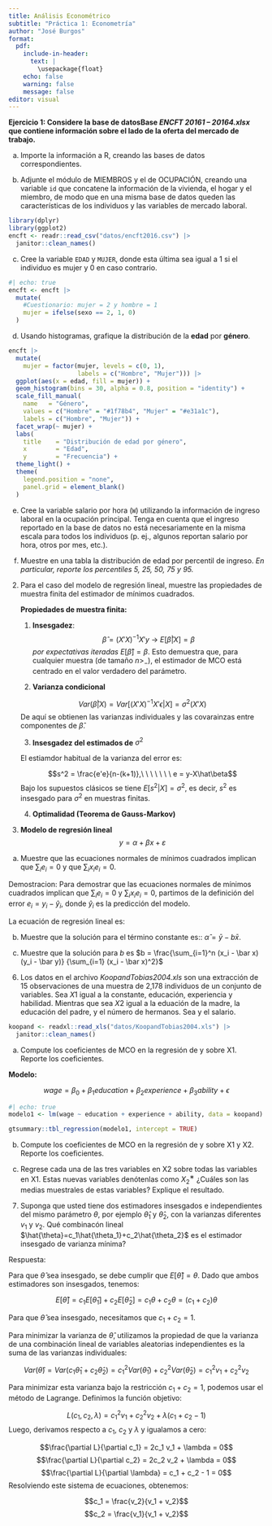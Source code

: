 ```yaml
---
title: Análisis Econométrico
subtitle: "Práctica 1: Econometría"
author: "José Burgos"
format: 
  pdf:
    include-in-header: 
      text: |
        \usepackage{float}
    echo: false
    warning: false
    message: false
editor: visual
---
```


**Ejercicio 1: Considere la base de datosBase *ENCFT 20161 – 20164.xlsx* que contiene información sobre el lado de la oferta del mercado de trabajo.**

a)  Importe la información a R, creando las bases de datos correspondientes.

b)  Adjunte el módulo de MIEMBROS y el de OCUPACIÓN, creando una variable `id` que concatene la información de la vivienda, el hogar y el miembro, de modo que en una misma base de datos queden las características de los individuos y las variables de mercado laboral.

```r
library(dplyr)
library(ggplot2)
encft <- readr::read_csv("datos/encft2016.csv") |> 
  janitor::clean_names()
```

c)  Cree la variable `EDAD` y `MUJER`, donde esta última sea igual a 1 si el individuo es mujer y 0 en caso contrario.

```r
#| echo: true
encft <- encft |> 
  mutate(
    #Cuestionario: mujer = 2 y hombre = 1 
    mujer = ifelse(sexo == 2, 1, 0)
  )
```

d)  Usando histogramas, grafique la distribución de la **edad** por **género**.

```r
encft |> 
  mutate(
    mujer = factor(mujer, levels = c(0, 1),
                   labels = c("Hombre", "Mujer"))) |> 
  ggplot(aes(x = edad, fill = mujer)) + 
  geom_histogram(bins = 30, alpha = 0.8, position = "identity") +
  scale_fill_manual(
    name   = "Género",
    values = c("Hombre" = "#1f78b4", "Mujer" = "#e31a1c"),
    labels = c("Hombre", "Mujer")) +
  facet_wrap(~ mujer) +
  labs(
    title    = "Distribución de edad por género",
    x        = "Edad",
    y        = "Frecuencia") +
  theme_light() +
  theme(
    legend.position = "none",
    panel.grid = element_blank()
  )
```

e)  Cree la variable salario por hora (`W`) utilizando la información de ingreso laboral en la ocupación principal. Tenga en cuenta que el ingreso reportado en la base de datos no está necesariamente en la misma escala para todos los individuos (p. ej., algunos reportan salario por hora, otros por mes, etc.).

f)  Muestre en una tabla la distribución de edad por percentil de ingreso. *En particular, reporte los percentiles 5, 25, 50, 75 y 95.*

<!-- -->

2.  Para el caso del modelo de regresión lineal, muestre las propiedades de muestra finita del estimador de mínimos cuadrados.

    **Propiedades de muestra finita:**

    1.  **Insesgadez**: $$\hat{\beta}=(X'X)^{-1}X'y\ \rightarrow\ E[\hat\beta|X]=\beta$$ *por expectativas iteradas* $E[\hat\beta]=\beta$. Esto demuestra que, para cualquier muestra (de tamaño $n>_-$), el estimador de MCO está centrado en el valor verdadero del parámetro.

    2.  **Varianza condicional**

    $$Var(\hat\beta|X)=Var[(X'X)^{-1}X'\epsilon|X]=\sigma^2(X'X)$$ De aquí se obtienen las varianzas individuales y las covarainzas entre componentes de $\hat\beta$.

    3.  **Insesgadez del estimados de** $\sigma^2$

    El estiamdor habitual de la varianza del error es:

    $$s^2 = \frac{e'e}{n-(k+1)},\ \ \ \ \ \ \ e = y-X\hat\beta$$ Bajo los supuestos clásicos se tiene $E[s^2|X]=\sigma^2$, es decir, $s^2$ es insesgado para $\sigma^2$ en muestras finitas.

    4.  **Optimalidad (Teorema de Gauss-Markov)**

3.  **Modelo de regresión lineal** $$ y = \alpha + \beta x + \varepsilon$$

<!-- -->

a)  Muestre que las ecuaciones normales de mínimos cuadrados implican que $\sum_i e_i = 0$ y que $\sum_i x_i e_i = 0$.

Demostracion: Para demostrar que las ecuaciones normales de mínimos cuadrados implican que $\sum_i e_i = 0$ y $\sum_i x_i e_i = 0$, partimos de la definición del error $e_i = y_i - \hat{y}_i$, donde $\hat{y}_i$ es la predicción del modelo.

La ecuación de regresión lineal es:

b)  Muestre que la solución para el término constante es:: $\hat{\alpha} = \bar y - b\bar x$.

c)  Muestre que la solución para $b$ es $b = \frac{\sum_{i=1}^n (x_i - \bar x)(y_i - \bar y)} {\sum_{i=1} (x_i - \bar x)^2}$

<!-- -->

6.  Los datos en el archivo *KoopandTobias2004.xls* son una extracción de 15 observaciones de una muestra de 2,178 individuos de un conjunto de variables. Sea $X1$ igual a la constante, educación, experiencia y habilidad. Mientras que sea $X2$ igual a la eduación de la madre, la educación del padre, y el número de hermanos. Sea y el salario.

<!-- -->

```r
koopand <- readxl::read_xls("datos/KoopandTobias2004.xls") |> 
  janitor::clean_names()
```

a)  Compute los coeficientes de MCO en la regresión de y sobre X1. Reporte los coeficientes.

**Modelo:**

$$wage = \beta_0 + \beta_1education+\beta_2experience+\beta_3ability+\epsilon$$

```r
#| echo: true
modelo1 <- lm(wage ~ education + experience + ability, data = koopand)

gtsummary::tbl_regression(modelo1, intercept = TRUE)
```

b)  Compute los coeficientes de MCO en la regresión de y sobre X1 y X2. Reporte los coeficientes.

c)  Regrese cada una de las tres variables en X2 sobre todas las variables en X1. Estas nuevas variables denótenlas como $X^∗_2$ ¿Cuáles son las medias muestrales de estas variables? Explique el resultado.

<!-- -->

7.  Suponga que usted tiene dos estimadores insesgados e independientes del mismo parámetro $\theta$, por ejemplo $\hat{\theta}_1$ y $\hat{\theta}_2$, con la varianzas diferentes $v_1$ y $v_2$. Qué combinacón lineal $\hat{\theta}=c_1\hat{\theta_1}+c_2\hat{\theta_2}$ es el estimador insesgado de varianza mínima?

Respuesta:

Para que $\hat{\theta}$ sea insesgado, se debe cumplir que $E[\hat{\theta}] = \theta$. Dado que ambos estimadores son insesgados, tenemos:

$$E[\hat{\theta}] = c_1 E[\hat{\theta}_1] + c_2 E[\hat{\theta}_2] = c_1 \theta + c_2 \theta = (c_1 + c_2) \theta$$

Para que $\hat{\theta}$ sea insesgado, necesitamos que $c_1 + c_2 = 1$.

Para minimizar la varianza de $\hat{\theta}$, utilizamos la propiedad de que la varianza de una combinación lineal de variables aleatorias independientes es la suma de las varianzas individuales:

$$Var(\hat{\theta}) = Var(c_1 \hat{\theta}_1 + c_2 \hat{\theta}_2) = c_1^2 Var(\hat{\theta}_1) + c_2^2 Var(\hat{\theta}_2) = c_1^2 v_1 + c_2^2 v_2$$

Para minimizar esta varianza bajo la restricción $c_1 + c_2 = 1$, podemos usar el método de Lagrange. Definimos la función objetivo:

$$L(c_1, c_2, \lambda) = c_1^2 v_1 + c_2^2 v_2 + \lambda (c_1 + c_2 - 1)$$ Luego, derivamos respecto a $c_1$, $c_2$ y $\lambda$ y igualamos a cero:

$$\frac{\partial L}{\partial c_1} = 2c_1 v_1 + \lambda = 0$$ $$\frac{\partial L}{\partial c_2} = 2c_2 v_2 + \lambda = 0$$ $$\frac{\partial L}{\partial \lambda} = c_1 + c_2 - 1 = 0$$ Resolviendo este sistema de ecuaciones, obtenemos:

$$c_1 = \frac{v_2}{v_1 + v_2}$$ $$c_2 = \frac{v_1}{v_1 + v_2}$$
